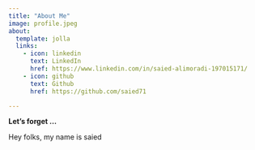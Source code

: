 ```yaml
---
title: "About Me"
image: profile.jpeg
about:
  template: jolla
  links:
    - icon: linkedin
      text: LinkedIn
      href: https://www.linkedin.com/in/saied-alimoradi-197015171/
    - icon: github
      text: Github
      href: https://github.com/saied71

---
```


**Let's forget ...**

Hey folks, my name is saied
